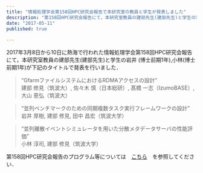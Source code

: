 ```yaml
---
title: "情報処理学会第158回HPC研究会報告で本研究室の教員と学生が発表しました"
description: "第158回HPC研究会報告にて，本研究室教員の建部先生(建部先生)と学生の岩井 (博士前期1年),小林(博士前期1年)が下記のタイトルで発表を行いました．"
date: "2017-05-11"
published: true
 
---
```


2017年3月8日から10日に熱海で行われた情報処理学会第158回HPC研究会報告にて，本研究室教員の建部先生(建部先生)と学生の岩井 (博士前期1年),小林(博士前期1年)が下記のタイトルで発表を行いました．

> “GfarmファイルシステムにおけるRDMAアクセスの設計”  
> 建部 修見（筑波大）, 佐々木 慎（日本総研）, 髙橋 一志（IzumoBASE）, 大山 恵弘（筑波大）

> “並列ベンチマークのための同期複数タスク実行フレームワークの設計”  
> 岩井 厚樹, 建部 修見, 田中 昌宏（筑波大学）

> “並列離散イベントシミュレータを用いた分散メタデータサーバの性能評価”  
> 小林 淳司, 建部 修見（筑波大学）

第158回HPC研究会報告のプログラム等については　[こちら](http://www.ipsj.or.jp/kenkyukai/event/hpc158.html)　を参照してください．
